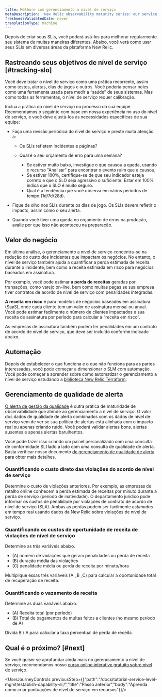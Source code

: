 ```yaml
---
title: Melhore com gerenciamento a nível de serviço
metaDescription: 'New Relic observability maturity series: our service level management guide shows you how to easily measure and communicate the overall health, performance, and quality of your digital products and services to all stakeholders.'
freshnessValidatedDate: never
translationType: machine
---
```


Depois de criar seus SLIs, você poderá usá-los para melhorar regularmente seu sistema de muitas maneiras diferentes. Abaixo, você verá como usar seus SLIs em diversas áreas da plataforma New Relic.

## Rastreando seus objetivos de nível de serviço [#tracking-slo]

Você deve tratar o nível de serviço como uma prática recorrente, assim como testes, alertas, dias de jogos e outros. Você poderia pensar neles como uma ferramenta usada para medir a “saúde” de seus sistemas. Mas como todas as ferramentas, o nível de serviço requer calibração.

Inclua a prática do nível de serviço no processo da sua equipe. Recomendamos o seguinte com base em nossa experiência no uso do nível de serviço, e você deve ajustá-los às necessidades específicas de sua equipe:

* Faça uma revisão periódica do nível de serviço e preste muita atenção a:

  * Os SLIs refletem incidentes e páginas?

  * Qual é o seu orçamento de erro para uma semana?

    * Se estiver muito baixo, investigue o que causou a queda, usando o recurso "Analisar" para encontrar o evento ruim que a causou,
    * Se estiver 100%, certifique-se de que seu indicador esteja correto e que o SLO seja agressivo o suficiente. Estar em 100% indica que o SLO é muito seguro.
    * Qual é a tendência que você observa em vários períodos de tempo (1d/7d/28d).

* Fique de olho nos SLIs durante os dias de jogo. Os SLIs devem refletir o impacto, assim como o seu alerta.

* Quando você tiver uma queda no orçamento de erros na produção, avalie por que isso não aconteceu na preparação.

## Valor do negócio

Em última análise, o gerenciamento a nível de serviço concentra-se na redução do custo dos incidentes que impactam os negócios. No entanto, o nível de serviço também ajuda a quantificar a perda estimada de receita durante o incidente, bem como a receita estimada em risco para negócios baseados em assinatura.

Por exemplo, você pode estimar **a perda de receitas** geradas por transações, como varejo on-line, bem como multas pagas se sua empresa tiver contratos de acordo de nível de serviço com penalidades integradas.

**A receita em risco** é para modelos de negócios baseados em assinatura (SaaS), onde cada cliente tem um valor de assinatura mensal ou anual. Você pode estimar facilmente o número de clientes impactados e sua receita de assinatura por período para calcular a “receita em risco”.

<Callout variant="tip">
  As empresas de assinatura também podem ter penalidades em um contrato de acordo de nível de serviço, que deve ser incluído conforme indicado abaixo.
</Callout>

## Automação

Depois de estabelecer o que funciona e o que não funciona para as partes interessadas, você pode começar a dimensionar o SLM com automação. Você pode começar a aprender sobre como automatizar o gerenciamento a nível de serviço estudando a [biblioteca New Relic Terraform](https://registry.terraform.io/providers/newrelic/newrelic/latest/docs/resources/service_level).

## Gerenciamento de qualidade de alerta

[O alerta de gestão da qualidade](/docs/tutorial-create-alerts/manage-alert-quality/) é outra prática de maturidade de observabilidade que atende ao gerenciamento a nível de serviço. O valor dos dados de qualidade de alerta combinados com os dados de nível de serviço vem de ver se sua política de alertas está alinhada com o impacto real ou apenas criando ruído. Você poderá validar alertas bons, alertas ausentes e apenas alertas barulhentos.

Você pode fazer isso criando um painel personalizado com uma consulta de conformidade SLI lado a lado com uma consulta de qualidade de alerta. Basta verificar nosso documento [de gerenciamento de qualidade de alerta](/docs/tutorial-create-alerts/manage-alert-quality/) para obter mais detalhes.

### Quantificando o custo direto das violações do acordo de nível de serviço

Determine o custo de violações anteriores. Por exemplo, as empresas de retalho online conhecem a perda estimada de receitas por minuto durante a perda de serviço (período de inatividade). O departamento jurídico pode informar os custos de penalidade por violações de contrato de acordo de nível de serviço (SLA). Ambas as perdas podem ser facilmente _estimadas_ em tempo real usando dados da New Relic sobre violações de nível de serviço.

### Quantificando os custos de oportunidade de receita de violações de nível de serviço

Determine as três variáveis abaixo.

* (A) número de violações que geram penalidades ou perda de receita
* (B) duração média das violações
* (C) penalidade média ou perda de receita por minuto/hora

Multiplique essas três variáveis (A _B _C) para calcular a oportunidade total de recuperação de receita.

### Quantificando o vazamento de receita

Determine as duas variáveis abaixo.

* (A) Receita total (por período)
* (B) Total de pagamentos de multas feitos a clientes (no mesmo período de A)

Divida B / A para calcular a taxa percentual de perda de receita.

## Qual é o próximo? [#next]

Se você quiser se aprofundar ainda mais no gerenciamento a nível de serviço, recomendamos nosso [curso online interativo gratuito sobre nível de serviço](https://learn.newrelic.com/self-paced-service-level-management-in-new-relic/1233749/scorm/3p40vqhz6d4f8).

<UserJourneyControls previousStep={{"path":"/docs/tutorial-service-level-mgmt/establish-capability-sli/","title":"Passo anterior","body":"Aprenda como criar pontuações de nível de serviço em recursos"}}/>